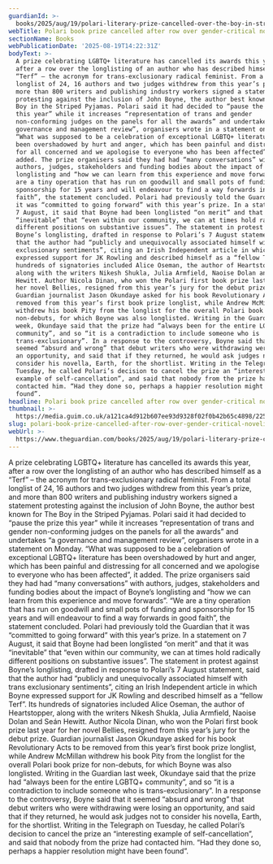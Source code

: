 ```yaml
---
guardianId: >-
  books/2025/aug/19/polari-literary-prize-cancelled-over-the-boy-in-striped-pyjamas-author-john-boyne
webTitle: Polari book prize cancelled after row over gender-critical novelist
sectionName: Books
webPublicationDate: '2025-08-19T14:22:31Z'
bodyText: >-
  A prize celebrating LGBTQ+ literature has cancelled its awards this year,
  after a row over the longlisting of an author who has described himself as a
  “Terf” – the acronym for trans-exclusionary radical feminist. From a total
  longlist of 24, 16 authors and two judges withdrew from this year’s prize, and
  more than 800 writers and publishing industry workers signed a statement
  protesting against the inclusion of John Boyne, the author best known for The
  Boy in the Striped Pyjamas. Polari said it had decided to “pause the prize
  this year” while it increases “representation of trans and gender
  non-conforming judges on the panels for all the awards” and undertakes “a
  governance and management review”, organisers wrote in a statement on Monday.
  “What was supposed to be a celebration of exceptional LGBTQ+ literature has
  been overshadowed by hurt and anger, which has been painful and distressing
  for all concerned and we apologise to everyone who has been affected”, it
  added. The prize organisers said they had had “many conversations” with
  authors, judges, stakeholders and funding bodies about the impact of Boyne’s
  longlisting and “how we can learn from this experience and move forwards”. “We
  are a tiny operation that has run on goodwill and small pots of funding and
  sponsorship for 15 years and will endeavour to find a way forwards in good
  faith”, the statement concluded. Polari had previously told the Guardian that
  it was “committed to going forward” with this year’s prize. In a statement on
  7 August, it said that Boyne had been longlisted “on merit” and that it was
  “inevitable” that “even within our community, we can at times hold radically
  different positions on substantive issues”. The statement in protest against
  Boyne’s longlisting, drafted in response to Polari’s 7 August statement, said
  that the author had “publicly and unequivocally associated himself with trans
  exclusionary sentiments”, citing an Irish Independent article in which Boyne
  expressed support for JK Rowling and described himself as a “fellow Terf”. Its
  hundreds of signatories included Alice Oseman, the author of Heartstopper,
  along with the writers Nikesh Shukla, Julia Armfield, Naoise Dolan and Seán
  Hewitt. Author Nicola Dinan, who won the Polari first book prize last year for
  her novel Bellies, resigned from this year’s jury for the debut prize.
  Guardian journalist Jason Okundaye asked for his book Revolutionary Acts to be
  removed from this year’s first book prize longlist, while Andrew McMillan
  withdrew his book Pity from the longlist for the overall Polari book prize for
  non-debuts, for which Boyne was also longlisted. Writing in the Guardian last
  week, Okundaye said that the prize had “always been for the entire LGBTQ+
  community”, and so “it is a contradiction to include someone who is
  trans-exclusionary”. In a response to the controversy, Boyne said that it
  seemed “absurd and wrong” that debut writers who were withdrawing were losing
  an opportunity, and said that if they returned, he would ask judges not to
  consider his novella, Earth, for the shortlist. Writing in the Telegraph on
  Tuesday, he called Polari’s decision to cancel the prize an “interesting
  example of self-cancellation”, and said that nobody from the prize had
  contacted him. “Had they done so, perhaps a happier resolution might have been
  found”.
headline: Polari book prize cancelled after row over gender-critical novelist
thumbnail: >-
  https://media.guim.co.uk/a121ca4d912b607ee93d9328f02f0b42b65c4898/2255_1035_3505_2805/500.jpg
slug: polari-book-prize-cancelled-after-row-over-gender-critical-novelist
webUrl: >-
  https://www.theguardian.com/books/2025/aug/19/polari-literary-prize-cancelled-over-the-boy-in-striped-pyjamas-author-john-boyne
---
```

A prize celebrating LGBTQ+ literature has cancelled its awards this year, after a row over the longlisting of an author who has described himself as a “Terf” – the acronym for trans-exclusionary radical feminist. From a total longlist of 24, 16 authors and two judges withdrew from this year’s prize, and more than 800 writers and publishing industry workers signed a statement protesting against the inclusion of John Boyne, the author best known for The Boy in the Striped Pyjamas. Polari said it had decided to “pause the prize this year” while it increases “representation of trans and gender non-conforming judges on the panels for all the awards” and undertakes “a governance and management review”, organisers wrote in a statement on Monday. “What was supposed to be a celebration of exceptional LGBTQ+ literature has been overshadowed by hurt and anger, which has been painful and distressing for all concerned and we apologise to everyone who has been affected”, it added. The prize organisers said they had had “many conversations” with authors, judges, stakeholders and funding bodies about the impact of Boyne’s longlisting and “how we can learn from this experience and move forwards”. “We are a tiny operation that has run on goodwill and small pots of funding and sponsorship for 15 years and will endeavour to find a way forwards in good faith”, the statement concluded. Polari had previously told the Guardian that it was “committed to going forward” with this year’s prize. In a statement on 7 August, it said that Boyne had been longlisted “on merit” and that it was “inevitable” that “even within our community, we can at times hold radically different positions on substantive issues”. The statement in protest against Boyne’s longlisting, drafted in response to Polari’s 7 August statement, said that the author had “publicly and unequivocally associated himself with trans exclusionary sentiments”, citing an Irish Independent article in which Boyne expressed support for JK Rowling and described himself as a “fellow Terf”. Its hundreds of signatories included Alice Oseman, the author of Heartstopper, along with the writers Nikesh Shukla, Julia Armfield, Naoise Dolan and Seán Hewitt. Author Nicola Dinan, who won the Polari first book prize last year for her novel Bellies, resigned from this year’s jury for the debut prize. Guardian journalist Jason Okundaye asked for his book Revolutionary Acts to be removed from this year’s first book prize longlist, while Andrew McMillan withdrew his book Pity from the longlist for the overall Polari book prize for non-debuts, for which Boyne was also longlisted. Writing in the Guardian last week, Okundaye said that the prize had “always been for the entire LGBTQ+ community”, and so “it is a contradiction to include someone who is trans-exclusionary”. In a response to the controversy, Boyne said that it seemed “absurd and wrong” that debut writers who were withdrawing were losing an opportunity, and said that if they returned, he would ask judges not to consider his novella, Earth, for the shortlist. Writing in the Telegraph on Tuesday, he called Polari’s decision to cancel the prize an “interesting example of self-cancellation”, and said that nobody from the prize had contacted him. “Had they done so, perhaps a happier resolution might have been found”.
